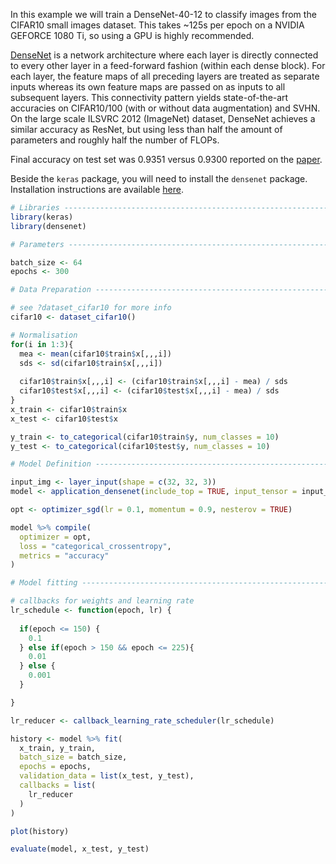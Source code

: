 In this example we will train a DenseNet-40-12 to classify images from the 
CIFAR10 small images dataset. This takes ~125s per epoch on a NVIDIA GEFORCE 1080 Ti,
so using a GPU is highly recommended.

[DenseNet](https://arxiv.org/abs/1608.06993) is a network architecture where each 
layer is directly connected to every other layer in a feed-forward fashion 
(within each dense block). For each layer, the feature maps of all preceding 
layers are treated as separate inputs whereas its own feature maps are passed on as 
inputs to all subsequent layers. This connectivity pattern yields state-of-the-art 
accuracies on CIFAR10/100 (with or without data augmentation) and SVHN. On the large scale
ILSVRC 2012 (ImageNet) dataset, DenseNet achieves a similar accuracy as ResNet, but using 
less than half the amount of parameters and roughly half the number of FLOPs.

Final accuracy on test set was 0.9351 versus 0.9300 reported on the 
[paper](https://arxiv.org/abs/1608.06993).

Beside the `keras` package, you will need to install the `densenet` package.
Installation instructions are available [here](https://github.com/dfalbel/densenet).
  

```r
# Libraries ---------------------------------------------------------------
library(keras)
library(densenet)

# Parameters --------------------------------------------------------------

batch_size <- 64
epochs <- 300

# Data Preparation --------------------------------------------------------

# see ?dataset_cifar10 for more info
cifar10 <- dataset_cifar10()

# Normalisation
for(i in 1:3){
  mea <- mean(cifar10$train$x[,,,i])
  sds <- sd(cifar10$train$x[,,,i])
  
  cifar10$train$x[,,,i] <- (cifar10$train$x[,,,i] - mea) / sds
  cifar10$test$x[,,,i] <- (cifar10$test$x[,,,i] - mea) / sds
}
x_train <- cifar10$train$x
x_test <- cifar10$test$x

y_train <- to_categorical(cifar10$train$y, num_classes = 10)
y_test <- to_categorical(cifar10$test$y, num_classes = 10)

# Model Definition -------------------------------------------------------

input_img <- layer_input(shape = c(32, 32, 3))
model <- application_densenet(include_top = TRUE, input_tensor = input_img, dropout_rate = 0.2)

opt <- optimizer_sgd(lr = 0.1, momentum = 0.9, nesterov = TRUE)

model %>% compile(
  optimizer = opt,
  loss = "categorical_crossentropy",
  metrics = "accuracy"
)

# Model fitting -----------------------------------------------------------

# callbacks for weights and learning rate
lr_schedule <- function(epoch, lr) {
  
  if(epoch <= 150) {
    0.1
  } else if(epoch > 150 && epoch <= 225){
    0.01
  } else {
    0.001
  }

}

lr_reducer <- callback_learning_rate_scheduler(lr_schedule)

history <- model %>% fit(
  x_train, y_train, 
  batch_size = batch_size, 
  epochs = epochs, 
  validation_data = list(x_test, y_test), 
  callbacks = list(
    lr_reducer
  )
)

plot(history)

evaluate(model, x_test, y_test)
```

